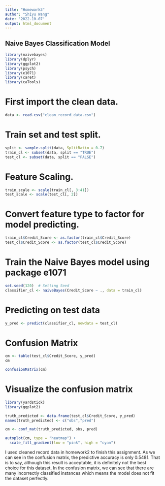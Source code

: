 ---
title: "Homework3"
author: "Shiyu Wang"
date: '2022-10-07'
output: html_document
---
## Naive Bayes Classification Model
```{r}
library(naivebayes)
library(dplyr)
library(ggplot2)
library(psych)
library(e1071)
library(caret)
library(caTools)
```

# First import the clean data.
```{r}
data <- read.csv("clean_record_data.csv")
```

# Train set and test split.
```{r}
split <- sample.split(data, SplitRatio = 0.7)
train_cl <- subset(data, split == "TRUE")
test_cl <- subset(data, split == "FALSE")
```

# Feature Scaling.
```{r}
train_scale <- scale(train_cl[, 3:41])
test_scale <- scale(test_cl[, 2])
```
# Convert feature type to factor for model predicting.
```{r}
train_cl$Credit_Score <- as.factor(train_cl$Credit_Score)
test_cl$Credit_Score <- as.factor(test_cl$Credit_Score)
```
# Train the Naive Bayes model using package e1071
```{r}
set.seed(120)  # Setting Seed
classifier_cl <- naiveBayes(Credit_Score ~ ., data = train_cl)
```
# Predicting on test data
```{r}
y_pred <- predict(classifier_cl, newdata = test_cl)
```
# Confusion Matrix
```{r}
cm <- table(test_cl$Credit_Score, y_pred)
cm
```

```{r}
confusionMatrix(cm)
```
# Visualize the confusion matrix
```{r}
library(yardstick)
library(ggplot2)
```
```{r}
truth_predicted <- data.frame(test_cl$Credit_Score, y_pred)
names(truth_predicted) <- c("obs","pred")
```

```{r}
cm <- conf_mat(truth_predicted, obs, pred)
```

```{r}
autoplot(cm, type = "heatmap") +
  scale_fill_gradient(low = "pink", high = "cyan")
```


I used cleaned record data in homework2 to finish this assignment.
As we can see in the confusion matrix, the predictive accuracy is only 0.5481. That is to say, although this result is acceptable, it is definitely not the best choice for this dataset. In the confusion matrix, we can see that there are many incorrectly classified instances which means the model does not fit the dataset perfectly.






















